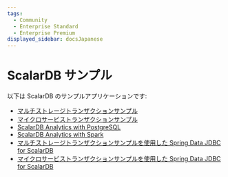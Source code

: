```yaml
---
tags:
  - Community
  - Enterprise Standard
  - Enterprise Premium
displayed_sidebar: docsJapanese
---
```


# ScalarDB サンプル


<TranslationBanner />

以下は ScalarDB のサンプルアプリケーションです:

- [マルチストレージトランザクションサンプル](multi-storage-transaction-sample/README.mdx)
- [マイクロサービストランザクションサンプル](microservice-transaction-sample/README.mdx)
- [ScalarDB Analytics with PostgreSQL](scalardb-analytics-postgresql-sample/README.mdx)
- [ScalarDB Analytics with Spark](scalardb-analytics-spark-sample/README.mdx)
- [マルチストレージトランザクションサンプルを使用した Spring Data JDBC for ScalarDB](spring-data-multi-storage-transaction-sample/README.mdx)
- [マイクロサービストランザクションサンプルを使用した Spring Data JDBC for ScalarDB](spring-data-microservice-transaction-sample/README.mdx)
